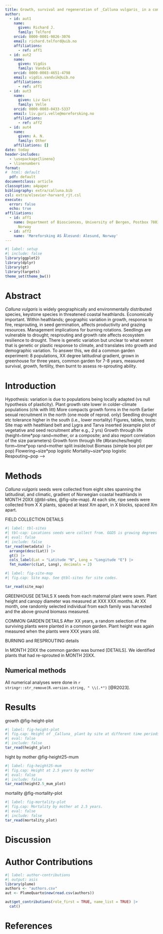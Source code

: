 ```yaml
---
title: Growth, survival and regeneration of _Calluna vulgaris_ in a common garden
author:
  - id: aut1
    name:
      given: Richard J.
      family: Telford
    orcid: 0000-0001-9826-3076
    email: richard.telford@uib.no
    affiliations:
      - ref: aff1
  - id: aut2
    name:
      given: Vigdis
      family: Vandvik
    orcid: 0000-0003-4651-4798
    email: vigdis.vandvik@uib.no
    affiliations:
      - ref: aff1
  - id: aut3
    name:
      given: Liv Guri
      family: Velle
    orcid: 0000-0003-0433-5337
    email: liv.guri.velle@moreforsking.no
    affiliations:
      - ref: aff2
  - id: aut4
    name:
      given: A. N.
      family: Other
    affiliations: []
date: today
header-includes:
  - \usepackage{lineno}
  - \linenumbers
format:
#  html: default
  pdf: default
documentclass: article
classoption: a4paper
bibliography: extra/calluna.bib
csl: extra/elsevier-harvard_rjt.csl
execute:
  error: false
  echo: true
affiliations:
  - id: aff1
    name: Department of Biosciences, University of Bergen, Postbox 7803 N-5020, Bergen,
      Norway
  - id: aff2
    name: 'Møreforsking AS Ålesund: Alesund, Norway'
---
```


```r
#| label: setup
#| include: false
library(ggplot2)
library(dplyr)
library(gt)
library(targets)
theme_set(theme_bw())
```

# Abstract

*Calluna vulgaris* is widely geographically and environmentally distributed species, keystone species in threatened coastal heathlands.
Economically important.
Within heathlands; geographic variation in growth, response to fire, resprouting, in seed germination, affects productivity and grazing resources.
Management implications for burning rotations.
Seedlings are vulnerable to drought; resprouting and growth rate affects ecosystem resilience to drought.
There is genetic variation but unclear to what extent that is genetic or plastic response to climate, and translates into growth and demographic variation.
To answer this, we did a common garden experiment: 8 populations, XX degree latitudinal gradient, grown in greenhouse for three years, common garden for 7-8 years, measured survival, growth, fertility, then burnt to assess re-sprouting ability.

# Introduction

Hypothesis: variation is due to populations being locally adapted (vs null hypothesis of plasticity).
Plant growth rate lower in colder-climate populations (chk with litt) 
More compacts growth forms in the north Earlier sexual recruitment in the north (one mode of reprod. only)
Seedling drought etc tolerance higher in the south (i.e., lower mortality)
Figures, tables, tests: Site map with heathland belt and Lygra and Tarva inserted (example plot of vegetative and seed recruitment after e.g., 2 yrs)
Growth through life (height\~time\*pop rand=mother, or a composite; and also report correlation of the size parameters) Growth form through life (#branches/height) form\~time\*pop rand=mother split inside/out Biomass (simple box plot per pop) Flowering\~size\*pop logistic Mortality\~size\*pop logistic Respouting\~pop -->

# Methods

_Calluna vulgaris_ seeds were collected from eight sites spanning the latitudinal, and climatic, gradient of Norwegian coastal heathlands in MONTH 20XX (@tbl-sites, @fig-site-map). 
At each site, ripe seeds were collected from X X plants, spaced at least Xm apart, in X blocks, spaced Xm apart. 

FIELD COLLECTION DETAILS





```r
#| label: tbl-sites
#| tbl-cap: Locations seeds were collect from. GGD5 is growing degrees days above 5°C (@Brun2022; @Brun2022a)
#| eval: false
#| include: false
tar_read(metadata) |> 
  arrange(desc(Lat)) |> 
  gt() |> 
  cols_label(Lat = "Latitude °N", Long = "Longitude °E") |> 
  fmt_number(c(Lat, Long), decimals = 2)
```

```r
#| label: fig-site-map
#| fig.cap: Site map. See @tbl-sites for site codes.

tar_read(site_map)
```

GREENHOUSE DETAILS
X seeds from each maternal plant were sown. 
Plant height and canopy diameter was measured at XXX XXX months.
At XX month, one randomly selected individual from each family was harvested and the above ground biomass measured.

COMMON GARDEN DETAILS
After XX years, a random selection of the surviving plants were planted in a common garden.
Plant height was again measured when the plants were XXX years old.


BURNING and RESPROUTING details

In MONTH 20XX the common garden was burned [DETAILS]. 
We identified plants that had re-sprouted in MONTH 20XX.


## Numerical methods

All numerical analyses were done in `r stringr::str_remove(R.version.string, " \\(.*")` [@R2023].

# Results

growth @fig-height-plot

```r
#| label: fig-height-plot
#| fig.cap: Height of _Calluna_ plant by site at different time periods.
#| eval: false
#| include: false
tar_read(height_plot)
```

hight by mother @fig-height25-mum

```r
#| label: fig-height25-mum
#| fig.cap: Height at 2.5 years by mother
#| eval: false
#| include: false
tar_read(height2.5_mum_plot)
```

mortality @fig-mortality-plot

```r
#| label: fig-mortality-plot
#| fig.cap: Mortality by mother at 2.5 years.
#| eval: false
#| include: false
tar_read(mortality_plot)
```

# Discussion

# Author Contributions

```r
#| label: author-contributions
#| output: asis
library(plume)
authors <- "authors.csv"
aut <- PlumeQuarto$new(read.csv(authors))

aut$get_contributions(role_first = TRUE, name_list = TRUE) |> 
  cat()
```

# References
